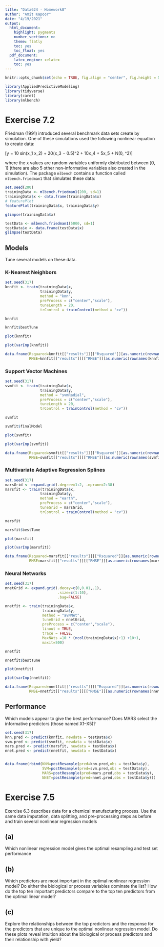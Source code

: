 ```yaml
---
title: "Data624 - Homework8"
author: "Amit Kapoor"
date: "4/19/2021"
output:
  html_document:
    highlight: pygments
    number_sections: no
    theme: flatly
    toc: yes
    toc_float: yes
  pdf_document:
    latex_engine: xelatex
    toc: yes
---
```


```r
knitr::opts_chunk$set(echo = TRUE, fig.align = "center", fig.height = 5, fig.width = 8)
```



```r

library(AppliedPredictiveModeling)
library(tidyverse)
library(caret)
library(mlbench)
```



# Exercise 7.2
Friedman (1991) introduced several benchmark data sets create by simulation. One of these simulations used the following nonlinear equation to create data:

\[y = 10 sin(\pi x_1 x_2) + 20(x_3 − 0.5)^2 + 10x_4 + 5x_5 + N(0, \sigma^2)\]

where the x values are random variables uniformly distributed between [0, 1] (there are also 5 other non-informative variables also created in the simulation). The package `mlbench` contains a function called `mlbench.friedman1` that simulates these data: 


```r
set.seed(200)
trainingData <- mlbench.friedman1(200, sd=1)
trainingData$x <- data.frame(trainingData$x)
# featurePlot
featurePlot(trainingData$x, trainingData$y)
```


```r
glimpse(trainingData$x)
```





```r
testData <- mlbench.friedman1(5000, sd=1)
testData$x <- data.frame(testData$x)
glimpse(testData)
```



## Models
Tune several models on these data.


### K-Nearest Neighbors


```r
set.seed(317)
knnfit <- train(trainingData$x,
                trainingData$y,
                method = "knn",
                preProcess = c("center","scale"),
                tuneLength = 20,
                trControl = trainControl(method = "cv"))

knnfit
```


```r
knnfit$bestTune
```

```r
plot(knnfit)
```


```r
plot(varImp(knnfit))
```


```r
data.frame(Rsquared=knnfit[["results"]][["Rsquared"]][as.numeric(rownames(knnfit$bestTune))],
           RMSE=knnfit[["results"]][["RMSE"]][as.numeric(rownames(knnfit$bestTune))])
```



### Support Vector Machines


```r
set.seed(317)
svmfit <- train(trainingData$x,
                trainingData$y,
                method = "svmRadial",
                preProcess = c("center","scale"),
                tuneLength = 20,
                trControl = trainControl(method = "cv"))

svmfit
```



```r
svmfit$finalModel
```


```r
plot(svmfit)
```


```r
plot(varImp(svmfit))
```



```r
data.frame(Rsquared=svmfit[["results"]][["Rsquared"]][as.numeric(rownames(svmfit$bestTune))],
           RMSE=svmfit[["results"]][["RMSE"]][as.numeric(rownames(svmfit$bestTune))])
```



### Multivariate Adaptive Regression Splines


```r
set.seed(317)
marsGrid <- expand.grid(.degree=1:2, .nprune=2:38)
marsfit <- train(trainingData$x,
                trainingData$y,
                method = "earth",
                preProcess = c("center","scale"),
                tuneGrid = marsGrid,
                trControl = trainControl(method = "cv"))

marsfit
```



```r
marsfit$bestTune
```


```r
plot(marsfit)
```

```r
plot(varImp(marsfit))
```

```r
data.frame(Rsquared=marsfit[["results"]][["Rsquared"]][as.numeric(rownames(marsfit$bestTune))],
           RMSE=marsfit[["results"]][["RMSE"]][as.numeric(rownames(marsfit$bestTune))])
```



### Neural Networks


```r
set.seed(317)
nnetGrid <- expand.grid(.decay=c(0,0.01,.1),
                        .size=c(1:10),
                        .bag=FALSE)

nnetfit <- train(trainingData$x,
                 trainingData$y,
                 method = "avNNet", 
                 tuneGrid = nnetGrid, 
                 preProcess = c("center","scale"), 
                 linout = TRUE,
                 trace = FALSE,
                 MaxNWts =10 * (ncol(trainingData$x)+1) +10+1,
                 maxit=500)

nnetfit
```


```r
nnetfit$bestTune
```


```r
plot(nnetfit)
```


```r
plot(varImp(nnetfit))
```


```r
data.frame(Rsquared=nnetfit[["results"]][["Rsquared"]][as.numeric(rownames(nnetfit$bestTune))],
           RMSE=nnetfit[["results"]][["RMSE"]][as.numeric(rownames(nnetfit$bestTune))])
```




## Performance
Which models appear to give the best performance? Does MARS select the informative predictors (those named X1–X5)?



```r
set.seed(317)
knn.pred <- predict(knnfit, newdata = testData$x)
svm.pred <- predict(svmfit, newdata = testData$x)
mars.pred <- predict(marsfit, newdata = testData$x)
nnet.pred <- predict(nnetfit, newdata = testData$x)


data.frame(rbind(KNN=postResample(pred=knn.pred,obs = testData$y),
                 SVM=postResample(pred=svm.pred,obs = testData$y),
                 MARS=postResample(pred=mars.pred,obs = testData$y),
                 NNET=postResample(pred=nnet.pred,obs = testData$y)))

```





# Exercise 7.5
Exercise 6.3 describes data for a chemical manufacturing process. Use the same data imputation, data splitting, and pre-processing steps as before and train several nonlinear regression models



## (a)
Which nonlinear regression model gives the optimal resampling and test set performance


## (b)
Which predictors are most important in the optimal nonlinear regression model? Do either the biological or process variables dominate the list? How do the top ten important predictors compare to the top ten predictors from the optimal linear model?


## (c)
Explore the relationships between the top predictors and the response for the predictors that are unique to the optimal nonlinear regression model. Do these plots reveal intuition about the biological or process predictors and their relationship with yield?












